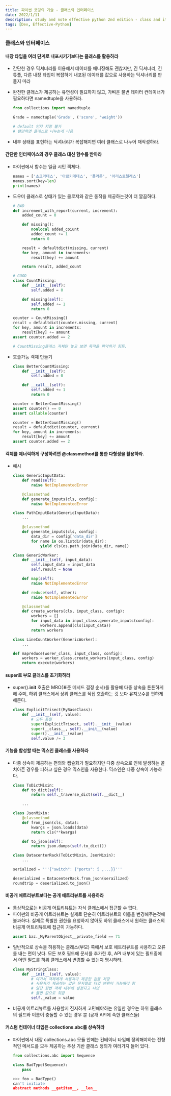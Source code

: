 ```yaml
---
title: 파이썬 코딩의 기술 - 클래스와 인터페이스
date: 2022/1/11
description: study and note effective python 2nd edition - class and iterface
tags: [Dev, Effective-Python]
---
```


### 클래스와 인터페이스

#### 내장 타입을 여러 단계로 내포시키기보다는 클래스를 활용하라

- 간단한 경우 딕셔너리를 이용해서 데이터를 매니징해도 괜찮지만, 긴 딕셔너리, 긴 튜플,
  다른 내장 타입이 복잡하게 내포된 데이터를 값으로 사용하는 딕셔너리를 만들지 마라

- 완전한 클래스가 제공하는 유연성이 필요하지 않고, 가벼운 불변 데이터 컨테이너가
  필요하다면 namedtuple을 사용하라.
    ```python
    from collections import namedtuple

    Grade = namedtuple('Grade', ('score', 'weight'))

    # default 인자 지정 불가
    # 왠만하면 클래스로 나누는게 나음
    ```

- 내부 상태를 표현하는 딕셔너리가 복잡해지면 여러 클래스로 나누어 재작성하라.

#### 간단한 인터페이스의 경우 클래스 대신 함수를 받아라

- 파이썬에서 함수는 일급 시민 객체다.
    ```python
    names = ['소크라테스', '아르키메데스', '플라톤', '아리스토텔레스']
    names.sort(key=len)
    print(names)
    ```

- 도우미 클래스로 상태가 있는 클로저와 같은 동작을 제공하는것이 더 깔끔하다.
    ```python
    # BAD
    def increment_with_report(current, increment):
        added_count = 0

        def missing():
            nonlocal added_coiunt
            added_count += 1
            return 0

        result = defaultdict(missing, current)
        for key, amount in increments:
            result[key] += amount

        return result, added_count

    # GOOD
    class CountMissing:
        def __init__(self):
            self.added = 0

        def missing(self):
            self.added += 1
            return 0

    counter = CountMissing()
    result = defaultdict(counter.missing, current)
    for key, amount in increments:
        result[key] += amount
    assert counter.added == 2

    # CountMissing클래스 자체만 놓고 보면 목적을 파악하기 힘듬.
    ```

- 호출가능 객체 만들기
    ```python
    class BetterCountMissing:
        def __init__(self):
            self.added = 0

        def __call__(self):
            self.added += 1
            return 0

    counter = BetterCountMissing()
    assert counter() == 0
    assert callable(counter)

    counter = BetterCountMissing()
    result = defaultdict(counter, current)
    for key, amount in increments:
        result[key] += amount
    assert counter.added == 2
    ```

#### 객체를 제너릭하게 구성하려면 @classmethod를 통한 다형성을 활용하라.
- 예시
    ```python
    class GenericInputData:
        def read(self):
            raise NotImplementedError

        @classmethod
        def generate_inputs(cls, config):
            raise NotImplementedError

    class PathInputData(GenericInputData):
        ...

        @classmethod
        def generate_inputs(cls, config):
            data_dir = config['data_dir']
            for name in os.listdir(data_dir):
                yield cls(os.path.join(data_dir, name))

    class GenericWorker:
        def __init__(self, input_data):
            self.input_data = input_data
            self.result = None

        def map(self):
            raise NotImplementedError

        def reduce(self, other):
            raise NotImplementedError

        @classmethod
        def create_workers(cls, input_class, config):
            workers = []
            for input_data in input_class.generate_inputs(config):
                workers.append(cls(input_data))
            return workers

    class LineCountWorker(GenericWorker):
        ...

    def mapreduce(worer_class, input_class, config):
        workers = worker_class.create_workers(input_class, config)
        return execute(workers)
    ```

#### super로 부모 클래스를 초기화하라
- super().__init__ 호출은 MRO(표준 메서드 결정 순서)를 활용해 다중 상속을 튼튼하게 해 주며, 하위 클래스에서 상위 클래스를
  직접 호출하는 것 보다 유지보수를 편하게 해준다.
    ```python
    class ExplicitTrisect(MyBaseClass):
        def __init__(self, value):
            # 모두 동일
            super(ExplicitTrisect, self).__init__(value)
            super(__class__, self).__init__(value)
            super().__init__(value)
            self.value /= 3
    ```



#### 기능을 합성할 때는 믹스인 클래스를 사용하라
- 다중 상속이 제공하는 편의와 캡슐화가 필요하지만 다중 상속으로 인해 발생하는 골치아픈
  경우를 피하고 싶은 경우 믹스인을 사용한다. 믹스인은 다중 상속이 가능하다.
    ```python
    class ToDictMixin:
        def to_dict(self):
            return self._traverse_dict(self.__dict__)

        ...

    class JsonMixin:
        @classmethod
        def from_json(cls, data):
            kwargs = json.loads(data)
            return cls(**kwargs)

        def to_json(self):
            return json.dumps(self.to_dict())

    class DatacenterRack(ToDictMixin, JsonMixin):
        ...

    serialized = '''{"switch": {"ports": 5 ,...}}'''

    deserialized = DatacenterRack.from_json(serailized)
    roundtrip = deserialized.to_json()
    ```

#### 비공개 애트리뷰트보다는 공개 애트리뷰트를 사용하라
- 통상적으로는 비공개 어트리뷰트는 자식 클래스에서 접근할 수 없다.
- 파이썬의 비공개 어트리뷰트는 실제로 단순히 어트리뷰트의 이름을 변경해주는것에 불과하다. 실제로
  특별한 권한을 요청하지 않아도 하위 클래스에서 원하는 클래스의 비공개 어트리뷰트에 접근이 가능하다.
    ```python
    assert baz._MyParentObject__private_field == 71
    ```
- 일반적으로 상속을 허용하는 클래스(부모) 쪽에서 보호 애트리뷰트를 사용하고 오류를 내는
  편이 낫다. 모든 보호 필드에 문서를 추가한 후, API 내부에 있는 필드중에서 어떤 필드를 하위 클래스에서 변경할 수 있는지 명시하라.
    ```python
    class MyStringClass:
        def __init__(self, value):
            # 여기서 객체에게 사용자가 제공한 값을 저장
            # 사용자가 제공하는 값은 문자열로 타입 변환이 가능해야 함
            # 일단 한번 객체 내부에 설정되고 나면
            # 불변 값으로 취급
            self._value = value
    ```
- 비공개 어트리뷰트를 사용할지 진지하게 고민해야하는 유일한 경우는 하위 클래스의 필드와
  이름이 충돌할 수 있는 경우 뿐 (공개 API에 속한 클래스들)

#### 커스텀 컨테이너 타입은 collections.abc를 상속하라
- 파이썬에서 내장 collections.abc 모듈 안에는 컨테이너 타입에 정의해야하는 전형적인
  메서드를 모두 제공하는 추상 기반 클래스 정의가 여러가지 들어 있다.
    ```python
    from collections.abc import Sequence

    class BadType(Sequence):
        pass

    >>> foo = BadType()
    can't initiate
    abstract methods __getitem__, __len__
    ```
